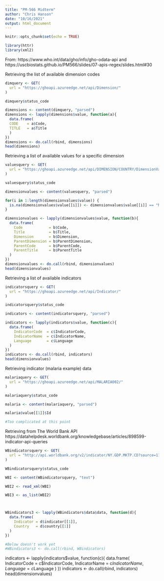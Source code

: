 ```yaml
---
title: "PM-566 Midterm"
author: "Chris Hanson"
date: "10/16/2021"
output: html_document
---
```


```r
knitr::opts_chunk$set(echo = TRUE)
```

```r
library(httr)
library(xml2)
```

From: 
https://www.who.int/data/gho/info/gho-odata-api
and
https://uscbiostats.github.io/PM566/slides/07-apis-regex/slides.html#30


Retrieving the list of available dimension codes
```r
dimquery <- GET(
  url = "https://ghoapi.azureedge.net/api/Dimension/"
)

dimquery$status_code

dimensions <- content(dimquery, "parsed")
dimensions <- lapply(dimensions$value, function(a){
  data.frame(
  CODE    = a$Code,
  TITLE   = a$Title
  )
})
dimensions <- do.call(rbind, dimensions)
head(dimensions)
```

Retrieving a list of available values for a specific dimension
```r
valuesquery <- GET(
  url = "https://ghoapi.azureedge.net/api/DIMENSION/COUNTRY/DimensionValues/"
)

valuesquery$status_code

dimensionvalues <- content(valuesquery, "parsed")

for(i in 1:length(dimensionvalues$value)) {
  is.na(dimensionvalues$value[[i]]) <- dimensionvalues$value[[i]] == "NULL"
}

dimensionvalues <- lapply(dimensionvalues$value, function(b){
  data.frame(
    Code            = b$Code,
    Title           = b$Title,
    Dimension       = b$Dimension,
    ParentDimension = b$ParentDimension,
    ParentCode      = b$ParentCode,
    ParentTitle     = b$ParentTitle
  )
})
dimensionvalues <- do.call(rbind, dimensionvalues)
head(dimensionvalues)
```

Retrieving a list of available indicators
```r
indicatorsquery <- GET(
  url = "https://ghoapi.azureedge.net/api/Indicator/"
)

indicatorsquery$status_code

indicators <- content(indicatorsquery, "parsed")

indicators <- lapply(indicators$value, function(c){
  data.frame(
    IndicatorCode  = c$IndicatorCode,
    IndicatorName  = c$IndicatorName,
    Language       = c$Language
  )
})
indicators <- do.call(rbind, indicators)
head(dimensionvalues)
```

Retrieving indicator (malaria example) data
```r
malariaquery <- GET(
  url = "https://ghoapi.azureedge.net/api/MALARIA002/"
)

malariaquery$status_code

malaria <- content(malariaquery, "parsed")

malaria$value[[1]]$Id

#Too complicated at this point
```

Retrieving from The World Bank API
https://datahelpdesk.worldbank.org/knowledgebase/articles/898599-indicator-api-queries
```r
WBindicatorsquery <- GET(
  url = "http://api.worldbank.org/v2/indicator/NY.GDP.MKTP.CD?source=11"
)

WBindicatorsquery$status_code

WBI <- content(WBindicatorsquery, "text")

WBI2 <- read_xml(WBI)

WBI3 <- as_list(WBI2)



WBindicators3 <- lapply(WBindicators$data$data, function(d){
  data.frame(
    Indicator = d$indicator[[1]],
    Country   = d$country[[1]]
  )
})

#Below doesn't work yet
#WBindicators3 <- do.call(rbind, WBindicators)
```

indicators <- lapply(indicators$value, function(c){
  data.frame(
    IndicatorCode  = c$IndicatorCode,
    IndicatorName  = c$IndicatorName,
    Language       = c$Language
  )
})
indicators <- do.call(rbind, indicators)
head(dimensionvalues)
